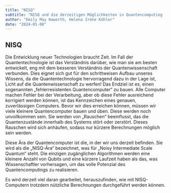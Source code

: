 ```yaml
---
title: "NISQ"
subtitle: "NISQ und die derzeitigen Möglichkeiten in Quantencomputing (mittel)"
author: "Emily May Haworth, Helena Iréne Köhler"
date: "2024-01-08"
---
```


## NISQ

Die Entwicklung neuer Technologien braucht Zeit. Im Fall der Quantentechnologie ist das Verständnis darüber, wie man sie am besten entwickelt, eng mit dem besseren Verständnis der Quantenwissenschaft verbunden. Dies eignet sich gut für den schrittweisen Aufbau unseres Wissens, da die Quantentechnologie hervorragend dazu in der Lage ist, Licht auf die Quantenwissenschaft zu werfen!
Das Endziel ist es, einen sogenannten „fehlerresistenten Quantencomputer“ zu bauen. Alle Computer machen Fehler bei der Verarbeitung, aber ob diese Fehler ausreichend korrigiert werden können, ist das Kennzeichen eines genauen, zuverlässigen Computers.
Bevor wir dies erreichen können, müssen wir viele kleinere Quantencomputer bauen und üben. Diese werden noch unvollkommen sein. Sie werden von „Rauschen“ beeinflusst, das die Quantenzustände innerhalb des Systems stört oder zerstört. Dieses Rauschen wird sich anhäufen, sodass nur kürzere Berechnungen möglich sein werden.

Diese Ära der Quantencomputer ist die, in der wir uns derzeit befinden. Sie wird als die „NISQ-Ära“ bezeichnet, was für „Noisy Intermediate Scale Quantum“ steht.
Die einzigen zugänglichen Algorithmen werden eine kleinere Anzahl von Qubits und eine kürzere Laufzeit haben als das, was Wissenschaftler vorhersagen, um das volle Potenzial des Quantencomputings zu realisieren.

Es wird derzeit viel daran gearbeitet, herauszufinden, wie mit NISQ-Computern trotzdem nützliche Berechnungen durchgeführt werden können.
